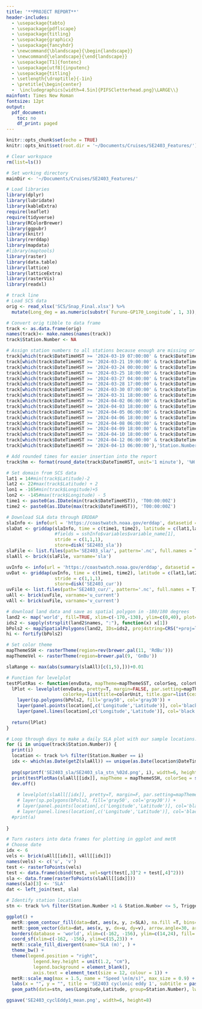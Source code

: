 ```yaml
---
title: '**PROJECT REPORT**'
header-includes:
  - \usepackage{tabto}
  - \usepackage{pdflscape}
  - \usepackage{titling}
  - \usepackage{graphicx} 
  - \usepackage{fancyhdr}
  - \newcommand{\blandscape}{\begin{landscape}}
  - \newcommand{\elandscape}{\end{landscape}}
  - \usepackage[T1]{fontenc}
  - \usepackage[utf8]{inputenc}
  - \usepackage{titling}
  - \setlength{\droptitle}{-1in}
  - \pretitle{\begin{center}
  -  \includegraphics[width=4.5in]{PIFSCletterhead.png}\LARGE\\}
mainfont: Times New Roman
fontsize: 12pt
output:
  pdf_document:
    toc: no
    df_print: paged
---
```


```r
knitr::opts_chunk$set(echo = TRUE)
knitr::opts_knit$set(root.dir = '~/Documents/Cruises/SE2403_Features/')
```

```r
# Clear workspace
rm(list=ls())

# Set working directory
mainDir <- '~/Documents/Cruises/SE2403_Features/'

# Load libraries
library(dplyr)
library(lubridate)
library(kableExtra)
require(leaflet)
require(tidyverse)
library(RColorBrewer)
library(ggpubr)
library(knitr)
library(rerddap)
library(mapdata)
#library(maptools)
library(raster)
library(data.table)
library(lattice)
library(latticeExtra)
library(rasterVis)
library(readxl)
```

```r
# track line
# Load SCS data
orig <- read_xlsx('SCS/Snap_Final.xlsx') %>% 
  mutate(Long_deg = as.numeric(substr(`Furuno-GP170_Longitude`, 1, 3)), Lat_deg = as.numeric(substr(`Furuno-GP170_Latitude`, 1, 2)), Long_min=as.numeric(str_sub(`Furuno-GP170_Longitude`, -nchar(`Furuno-GP170_Longitude`)+3, -2))/60, Lat_min=as.numeric(str_sub(`Furuno-GP170_Latitude`, -nchar(`Furuno-GP170_Latitude`)+2, -2))/60, Longitude=-Long_deg-Long_min, Latitude=Lat_deg+Lat_min, DateTimeUTC=as.POSIXct(paste(as.IDate(Date),format(Time, format = "%H:%M:%S")), tz = 'UTC'), DateTimeHST = as.POSIXct(format(DateTimeUTC, tz='HST'), Date2=as.IDate(DateTimeHST))) 

# Convert orig tibble to data frame
track <- as.data.frame(orig)
names(track)<- make.names(names(track))
track$Station.Number <- NA

# Assign station numbers to all stations because enough are missing or wrong in SCS
track[which(track$DateTimeHST >= '2024-03-19 07:00:00' & track$DateTimeHST < "2024-03-20 18:00:00"),'Station.Number'] <- 1
track[which(track$DateTimeHST >= '2024-03-21 19:00:00' & track$DateTimeHST < "2024-03-23 18:00:00"),'Station.Number'] <- 2
track[which(track$DateTimeHST >= '2024-03-24 00:00:00' & track$DateTimeHST < "2024-03-25 12:00:00"),'Station.Number'] <- 3
track[which(track$DateTimeHST >= '2024-03-25 18:00:00' & track$DateTimeHST < "2024-03-26 19:00:00"),'Station.Number'] <- 4
track[which(track$DateTimeHST >= '2024-03-27 04:00:00' & track$DateTimeHST < "2024-03-28 12:00:00"),'Station.Number'] <- 5
track[which(track$DateTimeHST >= '2024-03-28 17:00:00' & track$DateTimeHST < "2024-03-29 19:00:00"),'Station.Number'] <- 6
track[which(track$DateTimeHST >= '2024-03-30 07:00:00' & track$DateTimeHST < "2024-03-31 07:00:00"),'Station.Number'] <- 7
track[which(track$DateTimeHST >= '2024-03-31 18:00:00' & track$DateTimeHST < "2024-04-01 19:00:00"),'Station.Number'] <- 8
track[which(track$DateTimeHST >= '2024-04-02 06:00:00' & track$DateTimeHST < "2024-04-03 06:00:00"),'Station.Number'] <- 9
track[which(track$DateTimeHST >= '2024-04-03 18:00:00' & track$DateTimeHST < "2024-04-04 18:00:00"),'Station.Number'] <- 10
track[which(track$DateTimeHST >= '2024-04-05 06:00:00' & track$DateTimeHST < "2024-04-06 06:00:00"),'Station.Number'] <- 11
track[which(track$DateTimeHST >= '2024-04-06 18:00:00' & track$DateTimeHST < "2024-04-07 18:00:00"),'Station.Number'] <- 12
track[which(track$DateTimeHST >= '2024-04-08 06:00:00' & track$DateTimeHST < "2024-04-09 06:00:00"),'Station.Number'] <- 13
track[which(track$DateTimeHST >= '2024-04-09 18:00:00' & track$DateTimeHST < "2024-04-10 18:00:00"),'Station.Number'] <- 14
track[which(track$DateTimeHST >= '2024-04-10 18:00:00' & track$DateTimeHST < "2024-04-11 18:00:00"),'Station.Number'] <- 15
track[which(track$DateTimeHST >= '2024-04-12 06:00:00' & track$DateTimeHST < "2024-04-13 06:00:00"),'Station.Number'] <- 16
track[which(track$DateTimeHST >= '2024-04-13 06:00:00'),'Station.Number'] <- 17

# Add rounded times for easier insertion into the report
track$hm <- format(round_date(track$DateTimeHST, unit='1 minute'), '%H:%M')
```

```r
# Set domain from SCS data
lat1 = 14#min(track$Latitude)-2
lat2 <- 22#max(track$Latitude) + 2
lon1 = -165#min(track$Longitude)+5
lon2 <- -145#max(track$Longitude) - 5
time1 <- paste0(as.IDate(min(track$DateTimeHST)), 'T00:00:00Z')
time2 <- paste0(as.IDate(max(track$DateTimeHST)), 'T00:00:00Z')

# Download SLA data through ERDDAP
slaInfo <- info(url = 'https://coastwatch.noaa.gov/erddap', datasetid = 'noaacwBLENDEDsshDaily')
slaDat <- griddap(slaInfo, time = c(time1, time2), latitude = c(lat1,lat2), longitude = c(lon1, lon2),
                  #fields = sshInfo$variables$variable_name[1],
                  stride = c(1,1,1),
                  store=disk('SE2403_sla'))
slaFile <- list.files(path='SE2403_sla/', pattern='.nc', full.names = T)
slaAll <- brick(slaFile, varname='sla')

uvInfo <- info(url = 'https://coastwatch.noaa.gov/erddap', datasetid = 'noaacwBLENDEDNRTcurrentsDaily')
uvDat <- griddap(uvInfo, time = c(time1, time2), latitude = c(lat1,lat2), longitude = c(lon1, lon2),
                  stride = c(1,1,1),
                  store=disk('SE2403_cur'))
uvFile <- list.files(path='SE2403_cur/', pattern='.nc', full.names = T)
uAll <- brick(uvFile, varname='u_current')
vAll <- brick(uvFile, varname='v_current')

# download land data and save as spatial polygon in -180/180 degrees
land2 <- map('world', fill=TRUE, xlim=c(-170,-130), ylim=c(0,40), plot=FALSE)
ids2 <- sapply(strsplit(land2$names, ":"), function(x) x[1])
bPols2 <- map2SpatialPolygons(land2, IDs=ids2, proj4string=CRS("+proj=longlat +datum=WGS84"))
hi <- fortify(bPols2)

# Set color theme
mapThemeSSH <- rasterTheme(region=rev(brewer.pal(11, 'RdBu')))
mapThemeVel <- rasterTheme(region=brewer.pal(9, 'GnBu'))

slaRange <- max(abs(summary(slaAll)[c(1,5),]))+0.01

```


```r
# Function for levelplot
testPlotRas <- function(envData, mapTheme=mapThemeSST, colorSeq, colorUnit, isLog=FALSE, main) {
  lPlot <- levelplot(envData, pretty=T, margin=FALSE, par.setting=mapTheme, at=colorSeq, xlab=NULL, ylab=NULL, main=main, zscaleLog=isLog,
                     colorkey=list(title=colorUnit, title.gpar=list(cex=0), space='right', title.control=list(side='right'))) + 
    layer(sp.polygons(bPols2, fill='gray50', col='gray30')) +
    layer(panel.points(location[,c('Longitude','Latitude')], col='black', cex=0.75, pch=19)) +
    layer(panel.lines(location[,c('Longitude','Latitude')], col='black', cex=0.75))
  
  return(lPlot)
}
```

```r
# Loop through days to make a daily SLA plot with our sample locations. 
for (i in unique(track$Station.Number)) {
  print(i)
  location <- track %>% filter(Station.Number == i)
  idx <- which(as.Date(getZ(slaAll)) == unique(as.Date(location$DateTimeHST))[1])
  
  png(sprintf('SE2403_sla/SE2403_sla_stn_%02d.png', i), width=6, height=5, res=300, unit='in')
  print(testPlotRas(slaAll[[idx]], mapTheme = mapThemeSSH, colorSeq = seq(-slaRange,slaRange,by=round(slaRange/40,3)), colorUnit  = 'Sea level anomaly (m)', main=paste('Stn', i, getZ(slaAll[[idx]]))))
  dev.off()
    
    # levelplot(slaAll[[idx]], pretty=T, margin=F, par.setting=mapThemeSSH, colorSeq = seq(-slaRange,slaRange,by=0.01), colorUnit  = 'Sea level anomaly (m)', main=paste('Station', i, '-', getZ(slaAll[[idx]]))) + 
    # layer(sp.polygons(bPols2, fill='gray50', col='gray30')) +
    # layer(panel.points(location[,c('Longitude','Latitude')], col='black', cex=0.6)) +
    # layer(panel.lines(location[,c('Longitude','Latitude')], col='black', cex=0.75))
  #print(a)
  
}
```

```r
# Turn rasters into data frames for plotting in ggplot and metR
# Choose date
idx <- 6
vels <- brick(uAll[[idx]], vAll[[idx]])
names(vels) <- c('u', 'v')
test <- rasterToPoints(vels)
test <- data.frame(cbind(test, vel=sqrt(test[,3]^2 + test[,4]^2)))
sla <- data.frame(rasterToPoints(slaAll[[idx]]))
names(sla)[3] <- 'SLA'
dat <- left_join(test, sla)

```

```r
# Identify station locations
stn <- track %>% filter(Station.Number >1 & Station.Number <= 5, Trigger.Name == 'CTD Deploy')

ggplot() + 
  metR::geom_contour_fill(data=dat, aes(x, y, z=SLA), na.fill =T, bins=40) + 
  metR::geom_vector(data=dat, aes(x, y, dx=u, dy=v), arrow.angle=30, arrow.type='open', arrow.length = 0.3, pivot = 0, preserve.dir = T, direction = 'ccw', alpha=0.6) + 
  borders(database = 'world', xlim=c(-162, -156), ylim=c(14,24), fill='darkgray') +
  coord_sf(xlim=c(-162, -156), ylim=c(15,23)) +
  metR::scale_fill_divergent(name='SLA (m)', ) +
  theme_bw() + 
  theme(legend.position = "right",
          legend.key.height = unit(1.2, "cm"), 
          legend.background = element_blank(),
          axis.text = element_text(size = 12, colour = 1)) +
  metR::scale_mag(max = 1.5, name = "Speed \n(m/s)", max_size = 0.9) +
  labs(x = "", y = "", title = 'SE2403 cyclonic eddy 1', subtitle = paste('Stations 2-5; Background during', getZ(slaAll[[idx]]))) +
  geom_path(data=stn, aes(Longitude,Latitude, group=Station.Number), lwd=1)

ggsave('SE2403_cyclEddy1_mean.png', width=6, height=8)
```

